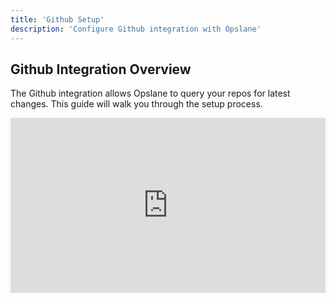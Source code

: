 ```yaml
---
title: 'Github Setup'
description: 'Configure Github integration with Opslane'
---
```


## Github Integration Overview

The Github integration allows Opslane to query your repos for latest changes. This guide will walk you through the setup process.

<div style="position: relative; padding-bottom: 55.625%; height: 0;"><iframe src="https://www.loom.com/embed/841f5d2331ce46138cc89cf471a08bb8?sid=a6728559-dc1f-477e-853d-b52078ad6936" frameborder="0" webkitallowfullscreen mozallowfullscreen allowfullscreen style="position: absolute; top: 0; left: 0; width: 100%; height: 100%;"></iframe></div>